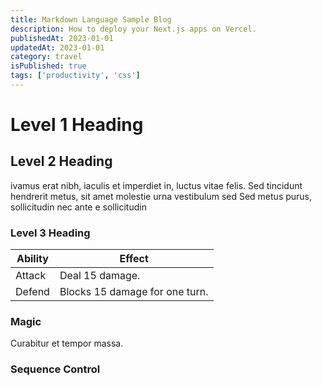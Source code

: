 ```yaml
---
title: Markdown Language Sample Blog
description: How to deploy your Next.js apps on Vercel.
publishedAt: 2023-01-01
updatedAt: 2023-01-01
category: travel
isPublished: true
tags: ['productivity', 'css']
---
```


# Level 1 Heading

## Level 2 Heading

ivamus erat nibh, iaculis et imperdiet in, luctus vitae felis. Sed tincidunt hendrerit metus, sit amet molestie urna vestibulum sed
Sed metus purus, sollicitudin nec ante e sollicitudin

### Level 3 Heading

| Ability | Effect                         |
| ------- | ------------------------------ |
| Attack  | Deal 15 damage.                |
| Defend  | Blocks 15 damage for one turn. |

### Magic

Curabitur et tempor massa.

### Sequence Control
